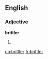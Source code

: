 ==English==

===Adjective===
'''brittler'''

# {{en-comparative of|brittle}}

[[ca:brittler]]
[[fr:brittler]]